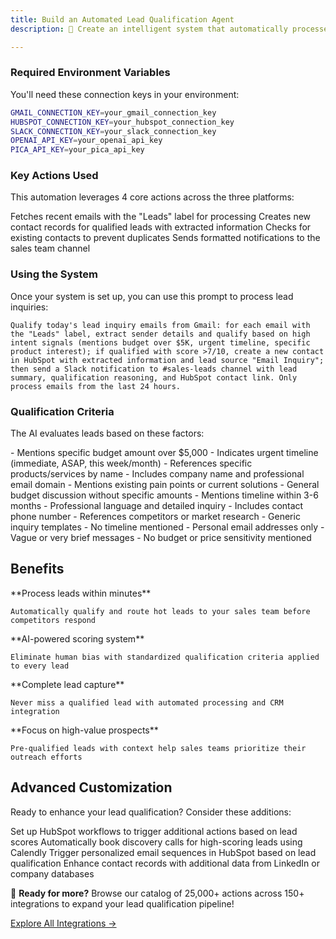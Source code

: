 ```yaml
---
title: Build an Automated Lead Qualification Agent
description: 🚀 Create an intelligent system that automatically processes incoming lead inquiry emails, qualifies them using AI, adds qualified leads to HubSpot CRM, and notifies your sales team via Slack for immediate follow-up.

---
```



<WhatWeWillDo platformNames='Gmail, HubSpot, and Slack accounts' projectType='MCP'/>

<InstallMcpServer />
<ConnectAccounts platformNames='Gmail, HubSpot, and Slack accounts'/>
<AddConnections platforms={[{'name': 'Gmail', 'code': 'gmail'}, {'name': 'HubSpot', 'code': 'hubspot'}, {'name': 'Slack', 'code': 'slack'}]} />

### Required Environment Variables

You'll need these connection keys in your environment:

```bash Environment Setup
GMAIL_CONNECTION_KEY=your_gmail_connection_key
HUBSPOT_CONNECTION_KEY=your_hubspot_connection_key
SLACK_CONNECTION_KEY=your_slack_connection_key
OPENAI_API_KEY=your_openai_api_key
PICA_API_KEY=your_pica_api_key
```

### Key Actions Used

This automation leverages 4 core actions across the three platforms:

<CardGroup cols={2}>
  <Card title="Gmail: List User Messages" icon="envelope">
    Fetches recent emails with the "Leads" label for processing
  </Card>
  
  <Card title="HubSpot: Create Contact" icon="user-plus">
    Creates new contact records for qualified leads with extracted information
  </Card>
  
  <Card title="HubSpot: Retrieve Contacts" icon="search">
    Checks for existing contacts to prevent duplicates
  </Card>
  
  <Card title="Slack: Post Message" icon="message">
    Sends formatted notifications to the sales team channel
  </Card>
</CardGroup>

### Using the System

Once your system is set up, you can use this prompt to process lead inquiries:

```
Qualify today's lead inquiry emails from Gmail: for each email with the "Leads" label, extract sender details and qualify based on high intent signals (mentions budget over $5K, urgent timeline, specific product interest); if qualified with score >7/10, create a new contact in HubSpot with extracted information and lead source "Email Inquiry"; then send a Slack notification to #sales-leads channel with lead summary, qualification reasoning, and HubSpot contact link. Only process emails from the last 24 hours.
```

### Qualification Criteria

The AI evaluates leads based on these factors:

<AccordionGroup>
  <Accordion title="High-Value Indicators (Score +2-3 points each)">
    - Mentions specific budget amount over $5,000
    - Indicates urgent timeline (immediate, ASAP, this week/month)
    - References specific products/services by name
    - Includes company name and professional email domain
    - Mentions existing pain points or current solutions
  </Accordion>
  
  <Accordion title="Medium-Value Indicators (Score +1-2 points each)">
    - General budget discussion without specific amounts
    - Mentions timeline within 3-6 months
    - Professional language and detailed inquiry
    - Includes contact phone number
    - References competitors or market research
  </Accordion>
  
  <Accordion title="Low-Value Indicators (Score 0-1 points each)">
    - Generic inquiry templates
    - No timeline mentioned
    - Personal email addresses only
    - Vague or very brief messages
    - No budget or price sensitivity mentioned
  </Accordion>
</AccordionGroup>

<SetupStarterProject />

<AddRules />

<Prompts />

## Benefits

<CardGroup cols={2}>
  <Card title="Instant Lead Response" icon="zap">
    **Process leads within minutes**
    
    Automatically qualify and route hot leads to your sales team before competitors respond
  </Card>
  
  <Card title="Consistent Qualification" icon="target">
    **AI-powered scoring system**
    
    Eliminate human bias with standardized qualification criteria applied to every lead
  </Card>
  
  <Card title="Zero Lead Loss" icon="shield-check">
    **Complete lead capture**
    
    Never miss a qualified lead with automated processing and CRM integration
  </Card>
  
  <Card title="Sales Team Efficiency" icon="users">
    **Focus on high-value prospects**
    
    Pre-qualified leads with context help sales teams prioritize their outreach efforts
  </Card>
</CardGroup>

## Advanced Customization

Ready to enhance your lead qualification? Consider these additions:

<CardGroup cols={2}>
  <Card title="Lead Scoring Webhooks" icon="webhook">
    Set up HubSpot workflows to trigger additional actions based on lead scores
  </Card>
  
  <Card title="Calendar Integration" icon="calendar">
    Automatically book discovery calls for high-scoring leads using Calendly
  </Card>
  
  <Card title="Email Sequences" icon="mail-bulk">
    Trigger personalized email sequences in HubSpot based on lead qualification
  </Card>
  
  <Card title="CRM Enrichment" icon="database">
    Enhance contact records with additional data from LinkedIn or company databases
  </Card>
</CardGroup>

🚀 **Ready for more?** Browse our catalog of 25,000+ actions across 150+ integrations to expand your lead qualification pipeline!

[Explore All Integrations →](https://app.picaos.com/tools)
